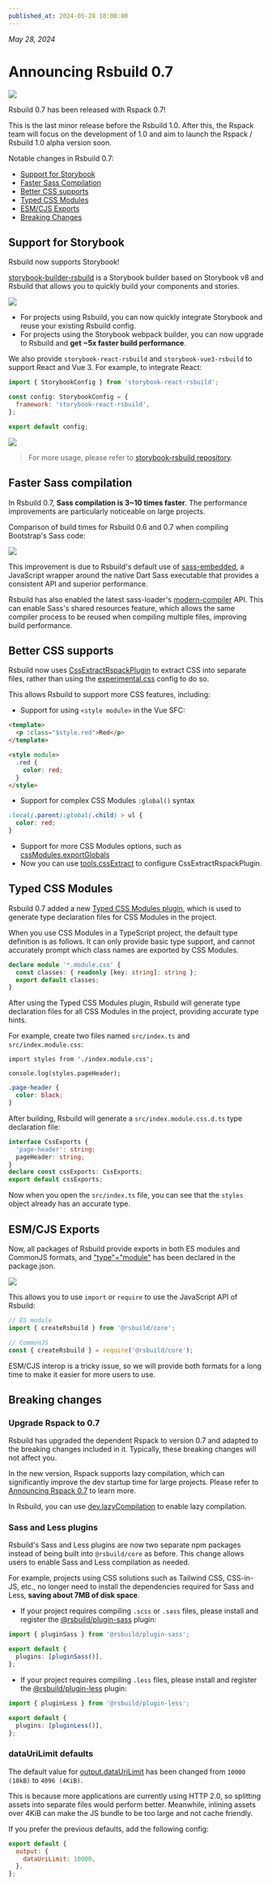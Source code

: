 ```yaml
---
published_at: 2024-05-28 18:00:00
---
```


_May 28, 2024_

# Announcing Rsbuild 0.7

![](https://assets.rspack.dev/rsbuild/rsbuild-banner-v0-7.png)

Rsbuild 0.7 has been released with Rspack 0.7!

This is the last minor release before the Rsbuild 1.0. After this, the Rspack team will focus on the development of 1.0 and aim to launch the Rspack / Rsbuild 1.0 alpha version soon.

Notable changes in Rsbuild 0.7:

- [Support for Storybook](#support-for-storybook)
- [Faster Sass Compilation](#faster-sass-compilation)
- [Better CSS supports](#better-css-supports)
- [Typed CSS Modules](#typed-css-modules)
- [ESM/CJS Exports](#esmcjs-exports)
- [Breaking Changes](#breaking-changes)

## Support for Storybook

Rsbuild now supports Storybook!

[storybook-builder-rsbuild](https://github.com/rspack-contrib/storybook-rsbuild) is a Storybook builder based on Storybook v8 and Rsbuild that allows you to quickly build your components and stories.

![](https://assets.rspack.dev/rsbuild/rsbuild-banner-with-storybook.png)

- For projects using Rsbuild, you can now quickly integrate Storybook and reuse your existing Rsbuild config.
- For projects using the Storybook webpack builder, you can now upgrade to Rsbuild and **get ~5x faster build performance**.

We also provide `storybook-react-rsbuild` and `storybook-vue3-rsbuild` to support React and Vue 3. For example, to integrate React:

```js title=".storybook/main.js"
import { StorybookConfig } from 'storybook-react-rsbuild';

const config: StorybookConfig = {
  framework: 'storybook-react-rsbuild',
};

export default config;
```

![](https://assets.rspack.dev/rsbuild/assets/storybook-rsbuild-preview.png)

> For more usage, please refer to [storybook-rsbuild repository](https://github.com/rspack-contrib/storybook-rsbuild).

## Faster Sass compilation

In Rsbuild 0.7, **Sass compilation is 3~10 times faster**. The performance improvements are particularly noticeable on large projects.

Comparison of build times for Rsbuild 0.6 and 0.7 when compiling Bootstrap's Sass code:

![](https://assets.rspack.dev/rsbuild/assets/sass-embedded-compare.jpeg)

This improvement is due to Rsbuild's default use of [sass-embedded](https://npmjs.com/package/sass-embedded), a JavaScript wrapper around the native Dart Sass executable that provides a consistent API and superior performance.

Rsbuild has also enabled the latest sass-loader's [modern-compiler](https://github.com/webpack-contrib/sass-loader/releases/tag/v14.2.0) API. This can enable Sass's shared resources feature, which allows the same compiler process to be reused when compiling multiple files, improving build performance.

## Better CSS supports

Rsbuild now uses [CssExtractRspackPlugin](https://rspack.dev/plugins/rspack/css-extract-rspack-plugin) to extract CSS into separate files, rather than using the [experimental.css](https://rspack.dev/config/experiments#experimentscss) config to do so.

This allows Rsbuild to support more CSS features, including:

- Support for using `<style module>` in the Vue SFC:

```html title="index.vue"
<template>
  <p :class="$style.red">Red</p>
</template>

<style module>
  .red {
    color: red;
  }
</style>
```

- Support for complex CSS Modules `:global()` syntax

```css title="style.module.css"
:local(.parent):global(.child) > ul {
  color: red;
}
```

- Support for more CSS Modules options, such as [cssModules.exportGlobals](/config/output/css-modules#cssmodulesexportglobals)
- Now you can use [tools.cssExtract](/config/tools/css-extract) to configure CssExtractRspackPlugin.

## Typed CSS Modules

Rsbuild 0.7 added a new [Typed CSS Modules plugin](https://github.com/rspack-contrib/rsbuild-plugin-typed-css-modules), which is used to generate type declaration files for CSS Modules in the project.

When you use CSS Modules in a TypeScript project, the default type definition is as follows. It can only provide basic type support, and cannot accurately prompt which class names are exported by CSS Modules.

```ts title="src/env.d.ts"
declare module '*.module.css' {
  const classes: { readonly [key: string]: string };
  export default classes;
}
```

After using the Typed CSS Modules plugin, Rsbuild will generate type declaration files for all CSS Modules in the project, providing accurate type hints.

For example, create two files named `src/index.ts` and `src/index.module.css`:

```tsx title="src/index.ts"
import styles from './index.module.css';

console.log(styles.pageHeader);
```

```css title="index.module.css"
.page-header {
  color: black;
}
```

After building, Rsbuild will generate a `src/index.module.css.d.ts` type declaration file:

```ts title="src/index.module.css.d.ts"
interface CssExports {
  'page-header': string;
  pageHeader: string;
}
declare const cssExports: CssExports;
export default cssExports;
```

Now when you open the `src/index.ts` file, you can see that the `styles` object already has an accurate type.

## ESM/CJS Exports

Now, all packages of Rsbuild provide exports in both ES modules and CommonJS formats, and ["type"="module"](https://nodejs.org/api/packages.html#type) has been declared in the package.json.

![](https://assets.rspack.dev/rsbuild/assets/rsbuild-dual-package-example.png)

This allows you to use `import` or `require` to use the JavaScript API of Rsbuild:

```js
// ES module
import { createRsbuild } from '@rsbuild/core';

// CommonJS
const { createRsbuild } = require('@rsbuild/core');
```

ESM/CJS interop is a tricky issue, so we will provide both formats for a long time to make it easier for more users to use.

## Breaking changes

### Upgrade Rspack to 0.7

Rsbuild has upgraded the dependent Rspack to version 0.7 and adapted to the breaking changes included in it. Typically, these breaking changes will not affect you.

In the new version, Rspack supports lazy compilation, which can significantly improve the dev startup time for large projects. Please refer to [Announcing Rspack 0.7](https://rspack.dev/blog/announcing-0-7) to learn more.

In Rsbuild, you can use [dev.lazyCompilation](/config/dev/lazy-compilation) to enable lazy compilation.

### Sass and Less plugins

Rsbuild's Sass and Less plugins are now two separate npm packages instead of being built into `@rsbuild/core` as before. This change allows users to enable Sass and Less compilation as needed.

For example, projects using CSS solutions such as Tailwind CSS, CSS-in-JS, etc., no longer need to install the dependencies required for Sass and Less, **saving about 7MB of disk space**.

- If your project requires compiling `.scss` or `.sass` files, please install and register the [@rsbuild/plugin-sass](/plugins/list/plugin-sass) plugin:

```ts title="rsbuild.config.ts"
import { pluginSass } from '@rsbuild/plugin-sass';

export default {
  plugins: [pluginSass()],
};
```

- If your project requires compiling `.less` files, please install and register the [@rsbuild/plugin-less](/plugins/list/plugin-less) plugin:

```ts title="rsbuild.config.ts"
import { pluginLess } from '@rsbuild/plugin-less';

export default {
  plugins: [pluginLess()],
};
```

### dataUriLimit defaults

The default value for [output.dataUriLimit](/config/output/data-uri-limit) has been changed from `10000 (10kB)` to `4096 (4KiB)`.

This is because more applications are currently using HTTP 2.0, so splitting assets into separate files would perform better. Meanwhile, inlining assets over 4KiB can make the JS bundle to be too large and not cache friendly.

If you prefer the previous defaults, add the following config:

```js title="rsbuild.config.ts"
export default {
  output: {
    dataUriLimit: 10000,
  },
};
```

